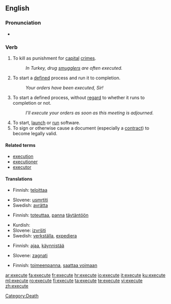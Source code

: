 ==English==

===Pronunciation===
*{{audio|en-us-execute.ogg|Audio (US)}}


===Verb===
{{en-verb|execut|ing}}

#To kill as punishment for [[capital]] [[crime]]s.
#:''In Turkey, drug [[smuggle]]rs are often executed.''
#To start a [[define]]d process and run it to completion.
#:''Your orders have been executed, Sir!''
#To start a defined process, without [[regard]] to whether it runs to completion or not.
#:''I'll execute your orders as soon as this meeting is adjourned.''
#To start, [[launch]] or [[run]] software.
#To sign or otherwise cause a document (especially a [[contract#Noun|contract]]) to become legally valid.

====Related terms====
*[[execution]]
*[[executioner]]
*[[executor]]

====Translations====
{{trans-top|to kill as punishment}}
*Finnish: [[teloittaa]]
{{trans-mid}}
*Slovene: [[usmrtiti]]
*Swedish: [[avrätta]]
{{trans-bottom}}

{{trans-top|To start a defined process and run it to completion}}
*Finnish: [[toteuttaa]], [[panna]] [[täytäntöön]]
{{trans-mid}}
*Kurdish: {{KUchar|[[بردن به‌ڕێوه‌]]}}
*Slovene: [[izvršiti]]
*Swedish: [[verkställa]], [[expediera]]
{{trans-bottom}}

{{trans-top|To start a defined process, without regard to whether it runs to completion or not}}
{{trans-mid}}
{{trans-bottom}}

{{trans-top|To start, launch or run software}}
*Finnish: [[ajaa]], [[käynnistää]]
{{trans-mid}}
*Slovene: [[zagnati]]
{{trans-bottom}}

{{trans-top|To sign or otherwise cause a document (especially a contract) to become legally valid}}
*Finnish: [[toimeenpanna]], [[saattaa voimaan]]
{{trans-mid}}
{{trans-bottom}}

[[Category:Death]]

[[ar:execute]]
[[fa:execute]]
[[fr:execute]]
[[hr:execute]]
[[io:execute]]
[[it:execute]]
[[ku:execute]]
[[ml:execute]]
[[ro:execute]]
[[fi:execute]]
[[ta:execute]]
[[te:execute]]
[[vi:execute]]
[[zh:execute]]